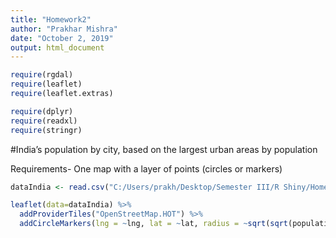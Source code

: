 ```yaml
---
title: "Homework2"
author: "Prakhar Mishra"
date: "October 2, 2019"
output: html_document
---
```


```r

require(rgdal)
require(leaflet)
require(leaflet.extras)

require(dplyr)
require(readxl)
require(stringr)

```

#India's population by city, based on the largest urban areas by population

Requirements- One map with a layer of points (circles or markers)

```r

dataIndia <- read.csv("C:/Users/prakh/Desktop/Semester III/R Shiny/Homework 2/india.csv")

leaflet(data=dataIndia) %>%
  addProviderTiles("OpenStreetMap.HOT") %>%
  addCircleMarkers(lng = ~lng, lat = ~lat, radius = ~sqrt(sqrt(population)),clusterOptions =                    markerClusterOptions())
```

